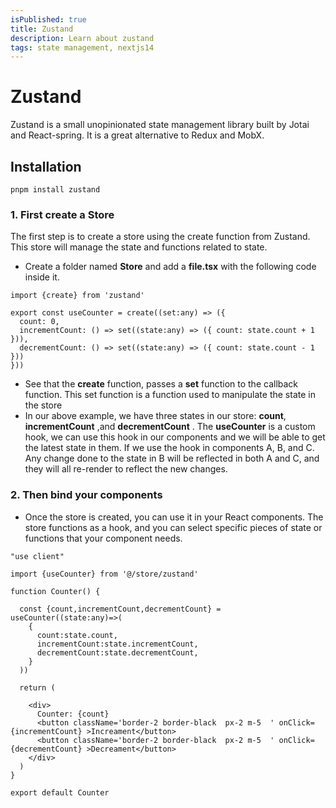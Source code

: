 ```yaml
---
isPublished: true
title: Zustand
description: Learn about zustand
tags: state management, nextjs14
---
```


# Zustand

Zustand is a small unopinionated state management library built by Jotai and React-spring.  It is a great alternative to Redux and MobX.


## Installation

```terminal
pnpm install zustand
```

### 1. First create a Store
The first step is to create a store using the create function from Zustand. This store will manage the state and functions related to state.

- Create a folder named **Store** and add a **file.tsx** with the following code inside it.

```tsx
import {create} from 'zustand'

export const useCounter = create((set:any) => ({
  count: 0,
  incrementCount: () => set((state:any) => ({ count: state.count + 1 })),
  decrementCount: () => set((state:any) => ({ count: state.count - 1 }))
}))

```
- See that the **create** function, passes a **set** function to the callback function. This set function is a function used to manipulate the state in the store
- In our above example, we have three states in our store: **count**,  **incrementCount** ,and **decrementCount** . The **useCounter** is a custom hook, we can use this hook in our components and we will be able to get the latest state in them. If we use the hook in components A, B, and C. Any change done to the state in B will be reflected in both A and C, and they will all re-render to reflect the new changes.

### 2. Then bind your components

- Once the store is created, you can use it in your React components. The store functions as a hook, and you can select specific pieces of state or functions that your component needs.

```tsx
"use client"

import {useCounter} from '@/store/zustand'

function Counter() {

  const {count,incrementCount,decrementCount} = useCounter((state:any)=>(
    {
      count:state.count,
      incrementCount:state.incrementCount,
      decrementCount:state.decrementCount,
    }
  ))

  return (
    
    <div>
      Counter: {count}
      <button className='border-2 border-black  px-2 m-5  ' onClick={incrementCount} >Increament</button>
      <button className='border-2 border-black  px-2 m-5  ' onClick={decrementCount} >Decreament</button>
    </div>
  )
}

export default Counter
```

